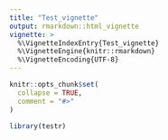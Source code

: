 ```yaml
---
title: "Test_vignette"
output: rmarkdown::html_vignette
vignette: >
  %\VignetteIndexEntry{Test_vignette}
  %\VignetteEngine{knitr::rmarkdown}
  %\VignetteEncoding{UTF-8}
---
```


```r
knitr::opts_chunk$set(
  collapse = TRUE,
  comment = "#>"
)
```

```r
library(testr)
```
